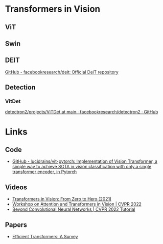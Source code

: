 
# Transformers in Vision


## ViT





## Swin


## DEIT

[GitHub - facebookresearch/deit: Official DeiT repository](https://github.com/facebookresearch/deit)



## Detection

### VitDet
[detectron2/projects/ViTDet at main · facebookresearch/detectron2 · GitHub](https://github.com/facebookresearch/detectron2/tree/main/projects/ViTDet#lvis)

# Links

## Code
- [GitHub - lucidrains/vit-pytorch: Implementation of Vision Transformer, a simple way to achieve SOTA in vision classification with only a single transformer encoder, in Pytorch](https://github.com/lucidrains/vit-pytorch)

## Videos
- [Transformers in Vision: From Zero to Hero (2021)](https://www.youtube.com/watch?v=J-utjBdLCTo)
- [Workshop on Attention and Transformers in Vision | CVPR 2022](https://www.youtube.com/playlist?list=PLki3HkfgNEsKa0vP-mZCfWccEFyrT93y_)
- [Beyond Convolutional Neural Networks | CVPR 2022 Tutorial](https://www.youtube.com/watch?v=QdGWCUOO6xw)



## Papers

- [Efficient Transformers: A Survey](https://arxiv.org/abs/2009.06732)